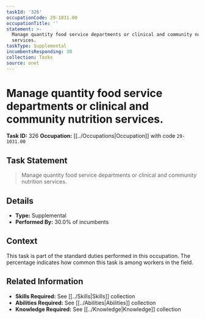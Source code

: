 ```yaml
---
taskId: '326'
occupationCode: 29-1031.00
occupationTitle: ''
statement: >-
  Manage quantity food service departments or clinical and community nutrition
  services.
taskType: Supplemental
incumbentsResponding: 30
collection: Tasks
source: onet
---
```

# Manage quantity food service departments or clinical and community nutrition services.

**Task ID:** 326
**Occupation:** [[../Occupations|Occupation]] with code `29-1031.00`

## Task Statement

> Manage quantity food service departments or clinical and community nutrition services.

## Details

- **Type:** Supplemental
- **Performed By:** 30.0% of incumbents

## Context

This task is part of the standard duties performed in this occupation. The percentage indicates how common this task is among workers in the field.

## Related Information

- **Skills Required:** See [[../Skills|Skills]] collection
- **Abilities Required:** See [[../Abilities|Abilities]] collection
- **Knowledge Required:** See [[../Knowledge|Knowledge]] collection
